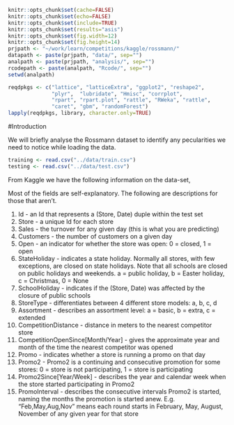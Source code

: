 ```r

knitr::opts_chunk$set(cache=FALSE)
knitr::opts_chunk$set(echo=FALSE)
knitr::opts_chunk$set(include=TRUE)
knitr::opts_chunk$set(results="asis")
knitr::opts_chunk$set(fig.width=12)
knitr::opts_chunk$set(fig.height=14)
prjpath <- "~/work/learn/competitions/kaggle/rossmann/"
datapath <- paste(prjpath, "data/", sep="")
analpath <- paste(prjpath, "analysis/", sep="")
rcodepath <- paste(analpath, "Rcode/", sep="")
setwd(analpath)

```


```r

reqdpkgs <- c("lattice", "latticeExtra", "ggplot2", "reshape2",
              "plyr",  "lubridate", "Hmisc", "corrplot",
              "rpart", "rpart.plot", "rattle", "RWeka", "rattle",
              "caret", "gbm", "randomForest")
lapply(reqdpkgs, library, character.only=TRUE)

```

#Introduction


We will briefly analyse the Rossmann dataset to identify any
pecularities we need to notice while loading the data.

```r

training <- read.csv("../data/train.csv")
testing <- read.csv("../data/test.csv")

```

From Kaggle we have the following information on the data-set,

Most of the fields are self-explanatory. The following are descriptions for those that aren't.

1. Id - an Id that represents a (Store, Date) duple within the test set
2. Store - a unique Id for each store
3. Sales - the turnover for any given day (this is what you are predicting)
4. Customers - the number of customers on a given day
5. Open - an indicator for whether the store was open: 0 = closed, 1 = open
6. StateHoliday - indicates a state holiday. Normally all stores, with few exceptions, are closed on state holidays. Note that all schools are closed on public holidays and weekends. a = public holiday, b = Easter holiday, c = Christmas, 0 = None
7. SchoolHoliday - indicates if the (Store, Date) was affected by the closure of public schools
8. StoreType - differentiates between 4 different store models: a, b, c, d
9. Assortment - describes an assortment level: a = basic, b = extra, c = extended
10. CompetitionDistance - distance in meters to the nearest competitor store
11. CompetitionOpenSince[Month/Year] - gives the approximate year and month of the time the nearest competitor was opened
12. Promo - indicates whether a store is running a promo on that day
13. Promo2 - Promo2 is a continuing and consecutive promotion for some stores: 0 = store is not participating, 1 = store is participating
14. Promo2Since[Year/Week] - describes the year and calendar week when the store started participating in Promo2
15. PromoInterval - describes the consecutive intervals Promo2 is started, naming the months the promotion is started anew. E.g. "Feb,May,Aug,Nov" means each round starts in February, May, August, November of any given year for that store
